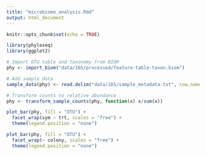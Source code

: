 ```yaml
---
title: "microbiome_analysis.Rmd"
output: html_document
---
```


```r
knitr::opts_chunk$set(echo = TRUE)

library(phyloseq)
library(ggplot2)
```

```r
# Import OTU table and taxonomy from BIOM
phy <- import_biom("data/16S/processed/feature-table-taxon.biom")

# Add sample data
sample_data(phy) <- read.delim("data/16S/sample_metadata.txt", row.names = 1)

# Transform counts to relative abundance
phy <- transform_sample_counts(phy, function(x) x/sum(x))
```

```r
plot_bar(phy, fill = "OTU") + 
  facet_wrap(sym ~ trt, scales = "free") + 
  theme(legend.position = "none")

plot_bar(phy, fill = "OTU") + 
  facet_wrap(~ colony, scales = "free") + 
  theme(legend.position = "none")
```

